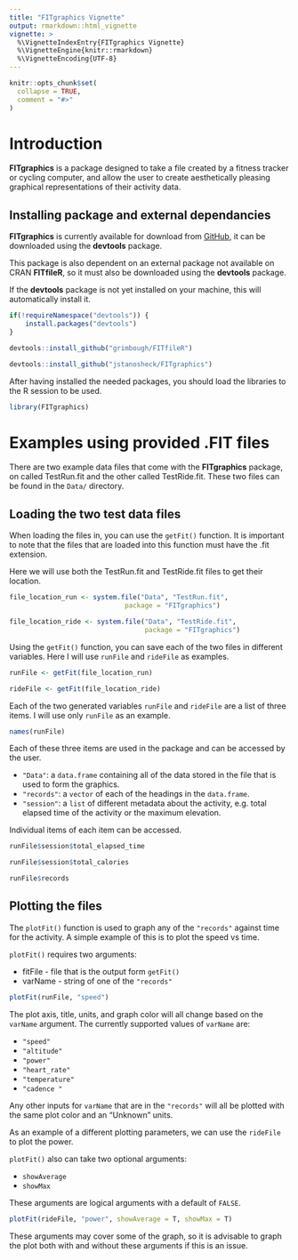 ```yaml
---
title: "FITgraphics Vignette"
output: rmarkdown::html_vignette
vignette: >
  %\VignetteIndexEntry{FITgraphics Vignette}
  %\VignetteEngine{knitr::rmarkdown}
  %\VignetteEncoding{UTF-8}
---
```


```r
knitr::opts_chunk$set(
  collapse = TRUE,
  comment = "#>"
)
```

# Introduction

**FITgraphics** is a package designed to take a file created by a fitness tracker or cycling computer,
and allow the user to create aesthetically pleasing graphical representations of their
activity data. 

## Installing package and external dependancies

**FITgraphics** is currently available for download from [GitHub](https://github.com/jstanosheck/FITgraphics), it can be downloaded using
the **devtools** package. 

This package is also dependent on an external package not available on CRAN 
**FITfileR**, so it must also be downloaded using the **devtools** package. 

If the **devtools** package is not yet installed on your machine, this will 
automatically install it.

```r
if(!requireNamespace("devtools")) {
    install.packages("devtools")
}

devtools::install_github("grimbough/FITfileR")

devtools::install_github("jstanosheck/FITgraphics")
```

After having installed the needed packages, you should load the libraries to the 
R session to be used.

```r
library(FITgraphics)
```

# Examples using provided .FIT files 

There are two example data files that come with the **FITgraphics** package, on 
called TestRun.fit and the other called TestRide.fit. These two files can be 
found in the `Data/` directory.

## Loading the two test data files

When loading the files in, you can use the `getFit()` function. It is 
important to note that the files that are loaded into this function must have 
the .fit extension. 

Here we will use both the TestRun.fit and TestRide.fit files to get their location.

```r
file_location_run <- system.file("Data", "TestRun.fit", 
                             package = "FITgraphics")

file_location_ride <- system.file("Data", "TestRide.fit",
                                  package = "FITgraphics")
```

Using the `getFit()` function, you can save each of the two files in 
different variables. Here I will use `runFile` and `rideFile` as 
examples.

```r
runFile <- getFit(file_location_run)

rideFile <- getFit(file_location_ride)
```

Each of the two generated variables `runFile` and `rideFile` are a list of three 
items. I will use only `runFile` as an example.

```r
names(runFile)
```

Each of these three items are used in the package and can be accessed by the user.


* `"Data"`: a `data.frame` containing all of the data stored in the file 
that is used to form the graphics.
* `"records"`: a `vector` of each of the headings in the `data.frame`.
* `"session"`: a `list` of different metadata about the activity, e.g. total 
elapsed time of the activity or the maximum elevation.


Individual items of each item can be accessed.

```r
runFile$session$total_elapsed_time

runFile$session$total_calories

runFile$records
```

## Plotting the files

The `plotFit()` function is used to graph any of the `"records"` against time 
for the activity. A simple example of this is to plot the speed vs time.

`plotFit()` requires two arguments:

* fitFile - file that is the output form `getFit()`
* varName - string of one of the `"records"`

```r
plotFit(runFile, "speed")
```

The plot axis, title, units, and graph color will all change based on the 
`varName` argument. The currently supported values of `varName` are:

* `"speed"`
* `"altitude"`
* `"power"`
* `"heart_rate"`
* `"temperature"`
* `"cadence "`

Any other inputs for `varName` that are in the `"records"` will all be plotted 
with the same plot color and an "Unknown" units.

As an example of a different plotting parameters, we can use the `rideFile` to 
plot the power. 

`plotFit()` also can take two optional arguments: 

* `showAverage`
* `showMax`

These arguments are logical arguments with a default of `FALSE`. 


```r
plotFit(rideFile, "power", showAverage = T, showMax = T)
```

These arguments may cover some of the graph, so it is advisable to graph the 
plot both with and without these arguments if this is an issue.
